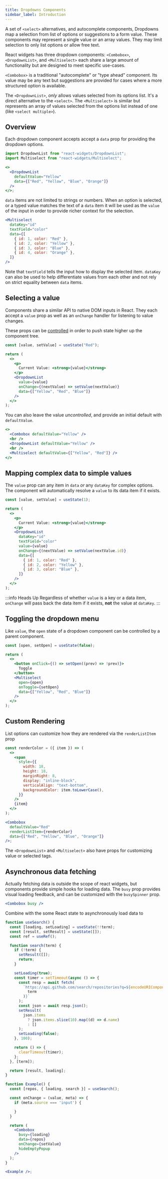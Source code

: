 ```yaml
---
title: Dropdowns Components
sidebar_label: Introduction
---
```


A set of `<select>` alternatives, and autocomplete components, Dropdowns map a
selection from list of options or suggestions to a form value. These
components may represent a single value or an array values. They may limit selection
to only list options or allow free text.

React widgets has three dropdown components: `<Combobox>`, `<DropdownList>`, and `<Multiselect>`
each share a large amount of functionality but are designed to meet specific use-cases.

`<Combobox>` is a traditional "autocomplete" or "type ahead" component. Its value
may be any text but suggestions are provided for cases where a more structured option is available.

The `<DropdownList>`, _only_ allows values selected from its
options list. It's a direct alternative to the `<select>`. The `<Multiselect>` is similar but
represents an array of values selected from the options list instead of one (like `<select multiple>`).

## Overview

Each dropdown component accepts accept a `data` prop for providing the dropdown options.

```jsx live
import DropdownList from "react-widgets/DropdownList";
import Multiselect from "react-widgets/Multiselect";

<>
  <DropdownList
    defaultValue="Yellow"
    data={["Red", "Yellow", "Blue", "Orange"]}
  />
</>;
```

`data` items are not limited to strings or numbers. When an option is selected,
or a typed value matches the text of a `data` item it will be used as the `value`
of the input in order to provide richer context for the selection.

```jsx
<Multiselect
  dataKey="id"
  textField="color"
  data={[
    { id: 1, color: "Red" },
    { id: 2, color: "Yellow" },
    { id: 3, color: "Blue" },
    { id: 4, color: "Orange" },
  ]}
/>
```

Note that `textField` tells the input how to display the selected item. `dataKey`
can also be used to help differentiate values from each other and not rely on strict
equality between `data` items.

## Selecting a value

Components share a similar API to native DOM inputs in React. They each
accept a `value` prop as well as an `onChange` handler for listening to value changes.

These props can be [controlled](controllables) in order to push state higher up the component
tree.

```jsx live renderAsComponent
const [value, setValue] = useState("Red");

return (
  <>
    <p>
      Current Value: <strong>{value}</strong>
    </p>
    <DropdownList
      value={value}
      onChange={(nextValue) => setValue(nextValue)}
      data={["Yellow", "Red", "Blue"]}
    />
  </>
);
```

You can also leave the value _uncontrolled_, and provide an initial default with `defaultValue`.

```jsx live
<>
  <Combobox defaultValue="Yellow" />
  <br />
  <DropdownList defaultValue="Yellow" />
  <br />
  <Multiselect defaultValue={["Yellow", "Red"]} />
</>
```

## Mapping complex data to simple values

The `value` prop can any item in `data` _or_ any `dataKey` for complex options.
The component will automatically resolve a `value` to its data item if it exists.

```jsx live renderAsComponent
const [value, setValue] = useState(1);

return (
  <>
    <p>
      Current Value: <strong>{value}</strong>
    </p>
    <DropdownList
      dataKey="id"
      textField="color"
      value={value}
      onChange={(nextValue) => setValue(nextValue.id)}
      data={[
        { id: 1, color: "Red" },
        { id: 2, color: "Yellow" },
        { id: 3, color: "Blue" },
      ]}
    />
  </>
);
```

:::info Heads Up
Regardless of whether `value` is a key or a data item, `onChange` will pass back
the data item if it exists, **not** the value at `dataKey`.
:::

## Toggling the dropdown menu

Like `value`, the `open` state of a dropdown component can be controlled by a
parent component.

```jsx live renderAsComponent
const [open, setOpen] = useState(false);

return (
  <>
    <button onClick={() => setOpen((prev) => !prev)}>
      Toggle
    </button>
    <Multiselect
      open={open}
      onToggle={setOpen}
      data={["Yellow", "Red", "Blue"]}
    />
  </>
);
```

## Custom Rendering

List options can customize how they are rendered via the `renderListItem` prop

```jsx live
const renderColor = ({ item }) => (
  <>
    <span
      style={{
        width: 18,
        height: 18,
        marginRight: 8,
        display: "inline-block",
        verticalAlign: "text-bottom",
        backgroundColor: item.toLowerCase(),
      }}
    />
    {item}
  </>
);

<Combobox
  defaultValue="Red"
  renderListItem={renderColor}
  data={["Red", "Yellow", "Blue", "Orange"]}
/>;
```

The `<DropdownList>` and `<Multiselect>` also have props for customizing value
or selected tags.

## Asynchronous data fetching

Actually fetching data is outside the scope of react widgets, but components
provide simple hooks for loading data. The `busy` prop provides visual loading feedback,
and can be customized with the `busySpinner` prop.

```jsx live
<Combobox busy />
```

Combine with the some React state to asynchronously load data to

```jsx live
function useSearch() {
  const [loading, setLoading] = useState(!!term);
  const [result, setResult] = useState([]);
  const ref = useRef();

  function search(term) {
    if (!term) {
      setResult([]);
      return;
    }

    setLoading(true);
    const timer = setTimeout(async () => {
      const resp = await fetch(
        `https://api.github.com/search/repositories?q=${encodeURIComponent(
          term
        )}`
      );
      const json = await resp.json();
      setResult(
        json.items
          ? json.items.slice(10).map((d) => d.name)
          : []
      );
      setLoading(false);
    }, 100);

    return () => {
      clearTimeout(timer);
    };
  }, [term]);

  return [result, loading];
}

function Example() {
  const [repos, { loading, search }] = useSearch();

  const onChange = (value, meta) => {
    if (meta.source === 'input') {

    }
  }

  return (
    <Combobox
      busy={loading}
      data={repos}
      onChange={setValue}
      hideEmptyPopup
    />
  );
}

<Example />;
```
